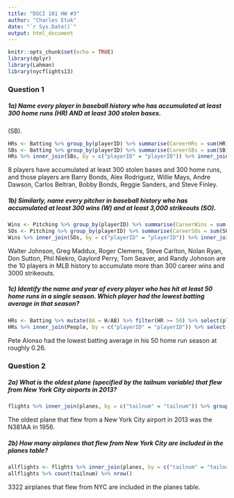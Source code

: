 ```yaml
---
title: "DSCI 101 HW #3"
author: "Charles Etuk"
date: "`r Sys.Date()`"
output: html_document
---
```


```r
knitr::opts_chunk$set(echo = TRUE)
library(dplyr)
library(Lahman)
library(nycflights13)
```
### Question 1
##### 1a) Name every player in baseball history who has accumulated at least 300 home runs (HR) AND at least 300 stolen bases.
(SB).
```r
HRs <- Batting %>% group_by(playerID) %>% summarise(CareerHRs = sum(HR)) %>% filter(CareerHRs >= 300) %>% arrange(-CareerHRs)
SBs <- Batting %>% group_by(playerID) %>% summarise(CareerSBs = sum(SB)) %>% filter(CareerSBs >= 300) %>% arrange(-CareerSBs)
HRs %>% inner_join(SBs, by = c("playerID" = "playerID")) %>% inner_join(People, by = c("playerID" = "playerID")) %>% select(nameFirst, nameLast, CareerHRs, CareerSBs)
```
8 players have accumulated at least 300 stolen bases and 300 home runs, and those players are Barry Bonds, Alex Rodriguez, Willie Mays, Andre Dawson, Carlos Beltran, Bobby Bonds, Reggie Sanders, and Steve Finley.

##### 1b) Similarly, name every pitcher in baseball history who has accumulated at least 300 wins (W) and at least 3,000 strikeouts (SO).
```r
Wins <- Pitching %>% group_by(playerID) %>% summarise(CareerWins = sum(W)) %>% filter(CareerWins >= 300) %>% arrange(-CareerWins)
SOs <- Pitching %>% group_by(playerID) %>% summarise(CareerSOs = sum(SO)) %>% filter(CareerSOs >= 3000) %>% arrange(-CareerSOs)
Wins %>% inner_join(SOs, by = c("playerID" = "playerID")) %>% inner_join(People, by = c("playerID" = "playerID")) %>% select(nameFirst, nameLast, CareerWins, CareerSOs)
```
Walter Johnson, Greg Maddux, Roger Clemens, Steve Carlton, Nolan Ryan, Don Sutton, Phil Niekro, Gaylord Perry, Tom Seaver, and Randy Johnson are the 10 players in MLB history to accumulate more than 300 career wins and 3000 strikeouts.

##### 1c)  Identify the name and year of every player who has hit at least 50 home runs in a single season. Which player had the lowest batting average in that season?
```r
HRs <- Batting %>% mutate(BA = H/AB) %>% filter(HR >= 50) %>% select(playerID, yearID, HR, BA) 
HRs %>% inner_join(People, by = c("playerID" = "playerID")) %>% select(nameFirst, nameLast, yearID, BA) %>% arrange(BA)
```
Pete Alonso had the lowest batting average in his 50 home run season at roughly 0.26.

### Question 2
##### 2a) What is the oldest plane (specified by the tailnum variable) that flew from New York City airports in 2013?
```r
flights %>% inner_join(planes, by = c("tailnum" = "tailnum")) %>% group_by(tailnum) %>% summarize(oldestplane = min(year.y)) %>% arrange(oldestplane) %>% head(1)
```
The oldest plane that flew from a New York City airport in 2013 was the N381AA in 1956. 

##### 2b) How many airplanes that flew from New York City are included in the planes table?
```r
allflights <- flights %>% inner_join(planes, by = c("tailnum" = "tailnum"))
allflights %>% count(tailnum) %>% nrow()
```
3322 airplanes that flew from NYC are included in the planes table.

